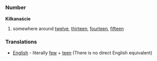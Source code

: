 =={{pl}}==
===Number===
'''Kilkanaście'''
# somewhere around [[twelve]], [[thirteen]], [[fourteen]], [[fifteen]] 

===Translations===
*[[English]] - literally [[few]] + [[teen]] (There is no direct English equivalent)